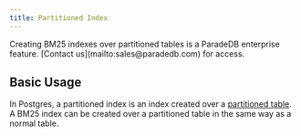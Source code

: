 ```yaml
---
title: Partitioned Index
---
```


<Note>
  Creating BM25 indexes over partitioned tables is a ParadeDB enterprise
  feature. [Contact us](mailto:sales@paradedb.com) for access.
</Note>

## Basic Usage

In Postgres, a partitioned index is an index created over a [partitioned table](https://www.postgresql.org/docs/current/ddl-partitioning.html).
A BM25 index can be created over a partitioned table in the same way as a normal table.
